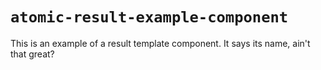  
 
<Meta of={Stories} />
 
# `atomic-result-example-component`
 
This is an example of a result template component.
It says its name, ain't that great?
 
<Canvas of={Stories.Default} />